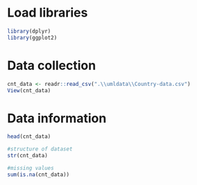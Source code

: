 # Load libraries

```r
library(dplyr)
library(ggplot2)
```

# Data collection

```r
cnt_data <- readr::read_csv(".\\umldata\\Country-data.csv")
View(cnt_data)
```

# Data information

```r
head(cnt_data)
```

```r
#structure of dataset
str(cnt_data)
```

```r
#missing values
sum(is.na(cnt_data))
```
